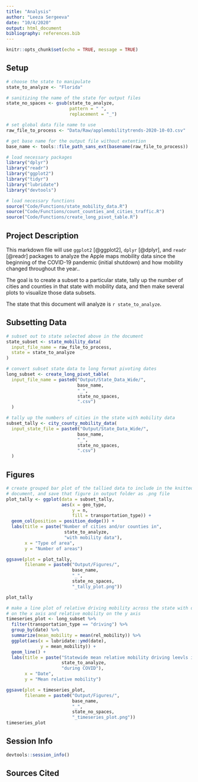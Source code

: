 ```yaml
---
title: "Analysis"
author: "Leeza Sergeeva"
date: "10/4/2020"
output: html_document
bibliography: references.bib
---
```


```r
knitr::opts_chunk$set(echo = TRUE, message = TRUE)
```

## Setup

```r
# choose the state to manipulate
state_to_analyze <- "Florida"

# sanitizing the name of the state for output files
state_no_spaces <- gsub(state_to_analyze,
                        pattern = " ",
                        replacement = "_")

# set global data file name to use
raw_file_to_process <- "Data/Raw/applemobilitytrends-2020-10-03.csv"

# get base name for the output file without extention
base_name <- tools::file_path_sans_ext(basename(raw_file_to_process))

```

```r
# load necessary packages
library("dplyr")
library("readr")
library("ggplot2")
library("tidyr")
library("lubridate")
library("devtools")

# load necessary functions
source("Code/Functions/state_mobility_data.R")
source("Code/Functions/count_counties_and_cities_traffic.R")
source("Code/Functions/create_long_pivot_table.R")
```

## Project Description

This markdown file will use `ggplot2` [@ggplot2], `dplyr` [@dplyr], and `readr` [@readr] packages to analyze the Apple maps mobility data since the beginning of the COVID-19 pandemic (initial shutdown) and how mobility changed throughout the year..

The goal is to create a subset to a particular state, tally up the number of cities and counties in that state with mobility data, and then make several plots to visualize those data subsets.

The state that this document will analyze is `r state_to_analyze`.

## Subsetting Data

```r
# subset out to state selected above in the document
state_subset <- state_mobility_data(
  input_file_name = raw_file_to_process,
  state = state_to_analyze
)
```

```r
# convert subset state data to long format pivoting dates
long_subset <- create_long_pivot_table(
  input_file_name = paste0("Output/State_Data_Wide/",
                           base_name,
                           "_",
                           state_no_spaces,
                           ".csv")
  )
```
```r
# tally up the numbers of cities in the state with mobility data
subset_tally <- city_county_mobility_data(
  input_state_file = paste0("Output/State_Data_Wide/",
                           base_name,
                           "_",
                           state_no_spaces,
                           ".csv")
  )
```

## Figures

```r
# create grouped bar plot of the tallied data to include in the knitted
# document, and save that figure in output folder as .png file
plot_tally <- ggplot(data = subset_tally,
                     aes(x = geo_type,
                         y = n,
                         fill = transportation_type)) +
  geom_col(position = position_dodge()) +
  labs(title = paste("Number of cities and/or counties in",
                      state_to_analyze,
                      "with mobility data"),
       x = "Type of area",
       y = "Number of areas")

ggsave(plot = plot_tally,
       filename = paste0("Output/Figures/",
                         base_name,
                         "_",
                         state_no_spaces,
                         "_tally_plot.png"))

plot_tally
```

```r
# make a line plot of relative driving mobility across the state with date
# on the x axis and relative mobility on the y axis
timeseries_plot <- long_subset %>%
  filter(transportation_type == "driving") %>%
  group_by(date) %>%
  summarize(mean_mobility = mean(rel_mobility)) %>%
  ggplot(aes(x = lubridate::ymd(date),
             y = mean_mobility)) +
  geom_line() +
  labs(title = paste("Statewide mean relative mobility driving leevls in",
                     state_to_analyze,
                     "during COVID"),
       x = "Date",
       y = "Mean relative mobility")

ggsave(plot = timeseries_plot,
       filename = paste0("Output/Figures/",
                         base_name,
                         "_",
                         state_no_spaces,
                         "_timeseries_plot.png"))
timeseries_plot
```

## Session Info

```r
devtools::session_info()
```

## Sources Cited
